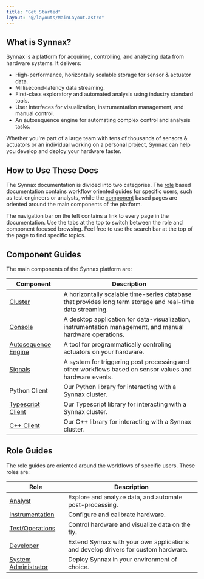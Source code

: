 ```yaml
---
title: "Get Started"
layout: "@/layouts/MainLayout.astro"
---
```





## What is Synnax?

Synnax is a platform for acquiring, controlling, and analyzing data from hardware 
systems. It delivers:

* High-performance, horizontally scalable storage for sensor & actuator data.
* Millisecond-latency data streaming.
* First-class exploratory and automated analysis using industry standard tools.
* User interfaces for visualization, instrumentation management, and manual control.
* An autosequence engine for automating complex control and analysis tasks.

Whether you're part of a large team with tens of thousands of sensors & actuators or an
individual working on a personal project, Synnax can help you develop and deploy your
hardware faster.

## How to Use These Docs

The Synnax documentation is divided into two categories. The [role](#role-guides) based documentation
contains workflow oriented guides for specific users, such as test engineers
or analysts, while the [component](#component-guides) based pages are oriented around the 
main components of the platform.

The navigation bar on the left contains a link to every page in the documentation. Use
the tabs at the top to switch between the role and component focused browsing. Feel
free to use the search bar at the top of the page to find specific topics.

## Component Guides

The main components of the Synnax platform are:

Component | Description
--- | ---
<a href="/component/deploy">Cluster</a> | A horizontally scalable time-series database that provides long term storage and real-time data streaming.
<a href="/component/console">Console</a> | A desktop application for data-visualization, instrumentation management, and manual hardware operations.
<a href="/component/autosequence-engine">Autosequence Engine</a> | A tool for programmatically controling actuators on your hardware.
<a href="/component/signals">Signals</a> | A system for triggering post processing and other workflows based on sensor values and hardware events.
<a hreef="/component/python-client">Python Client</a> | Our Python library for interacting with a Synnax cluster.
<a href="/component/typescript-client">Typescript Client</a> | Our Typescript library for interacting with a Synnax cluster.
<a href="/component/cpp-client">C++ Client</a> | Our C++ library for interacting with a Synnax cluster.

## Role Guides

The role guides are oriented around the workflows of specific users. These roles are:

Role | Description
--- | ---
<a href="/role/analyst">Analyst</a> | Explore and analyze data, and automate post-processing.
<a href="/role/instrumentation">Instrumentation</a> | Configure and calibrate hardware.
<a href="/role/test-engineer">Test/Operations</a> | Control hardware and visualize data on the fly.
<a href="/role/developer">Developer</a> | Extend Synnax with your own applications and develop drivers for custom hardware.
<a href="/role/sys-admin">System Administrator</a> | Deploy Synnax in your environment of choice.

